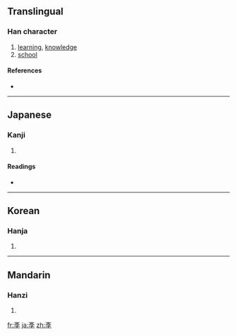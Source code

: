 {{also|學}}
==Translingual==

===Han character===
{{Han char|rn=67|rad=文|as=03|sn=7|four=|canj=卜大弓木 (YKND)}}

# [[learning]], [[knowledge]]
# [[school]]

====References====
* {{Han ref|kx=0477.011|dkj=13453|hdz=32170.020|uh=6588|ud=25992}}

----

==Japanese==

===Kanji===
{{ja-kanji|grade=|rs=文03}}

# {{defn|Japanese}}

====Readings====
* {{ja-readings|on=[[がく]] (gaku)|kun=[[まなぶ]] (manabu)}}

----

==Korean==

===Hanja===
{{ko-hanja|hangeul=학|eumhun=|rv=hak|mr=hak|y=hak}}

# {{defn|Korean}}

----

==Mandarin==

===Hanzi===
{{cmn-hanzi|pin=[[fēi]] ([[fei1]]), [[xué]] ([[xue2]])|wg=fei<sup>1</sup>, hsüeh<sup>2</sup>}}

# {{defn|Mandarin}}

[[fr:斈]]
[[ja:斈]]
[[zh:斈]]